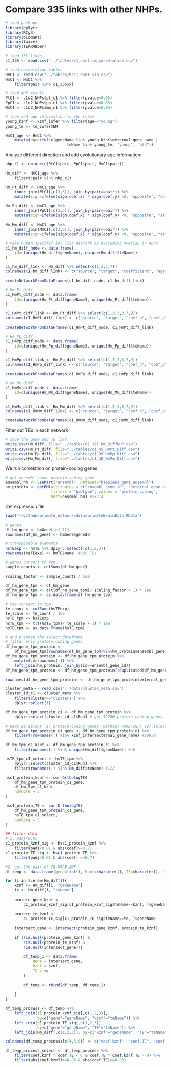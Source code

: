 # Compare 335 links with other NHPs.

```r
# load packages
library(dplyr)
library(RCy3)
library(biomaRt)
library(twice)
library(TEKRABber)
```

```r
# load 335 links
c1_335 <- read.csv("../tables/c1_confirm_correlation.csv")

# load correlation tables
HmC1 <- read.csv("../tables/hsC1_corr_sig.csv")
HmC1 <- HmC1 %>% 
    filter(pair %in% c1_335$x)

# load NHP result
PtC1 <- c1c2_NHPs$pt_c1 %>% filter(pvalue<0.05)
PpC1 <- c1c2_NHPs$pp_c1 %>% filter(pvalue<0.05)
MmC1 <- c1c2_NHPs$mm_c1 %>% filter(pvalue<0.05)

# then add age information to the table
young_kznf <- kznf_infer %>% filter(age=="young")
young_te <- te_infer$NM

HmC1_age <- HmC1 %>%
    mutate(age=ifelse(geneName %in% young_kznf$external_gene_name |
                           teName %in% young_te, "young", "old"))
```

Analyze different direction and add evolutionary age information:

```r
nhp_c1 <- unique(c(PtC1$pair, PpC1$pair, MmC1$pair))

Hm_diff <- HmC1_age %>%
    filter(!pair %in% nhp_c1)

Hm_Pt_diff <- HmC1_age %>%
    inner_join(PtC1[,c(3,6)], join_by(pair==pair)) %>%
    mutate(sign=ifelse(sign(coef.x) * sign(coef.y) <0, "opposite", "same"))

Hm_Pp_diff <- HmC1_age %>%
    inner_join(PpC1[,c(3,6)], join_by(pair==pair)) %>%
    mutate(sign=ifelse(sign(coef.x) * sign(coef.y) <0, "opposite", "same"))

Hm_Mm_diff <- HmC1_age %>%
    inner_join(MmC1[,c(3,6)], join_by(pair==pair)) %>%
    mutate(sign=ifelse(sign(coef.x) * sign(coef.y) <0, "opposite", "same"))
```

```r
# make human specific 197 link network by excluding overlap in NHPs
c1_hm_diff_node <- data.frame(
    id=c(unique(Hm_diff$geneName), unique(Hm_diff$teName))
)

c1_hm_diff_link <- Hm_diff %>% select(c(1,2,3,7))
colnames(c1_hm_diff_link) <- c("source", "target", "coefficient", "age")

createNetworkFromDataFrames(c1_hm_diff_node, c1_hm_diff_link)

# Hm_Pt_diff
c1_HmPt_diff_node <- data.frame(
    id=c(unique(Hm_Pt_diff$geneName), unique(Hm_Pt_diff$teName))
)

c1_HmPt_diff_link <- Hm_Pt_diff %>% select(c(1,2,3,8,7,9))
colnames(c1_HmPt_diff_link) <- c("source", "target", "coef_h", "coef_p", "age", "sign")

createNetworkFromDataFrames(c1_HmPt_diff_node, c1_HmPt_diff_link)

# Hm_Pp_diff
c1_HmPp_diff_node <- data.frame(
    id=c(unique(Hm_Pp_diff$geneName), unique(Hm_Pp_diff$teName))
)

c1_HmPp_diff_link <- Hm_Pp_diff %>% select(c(1,2,3,8,7,9))
colnames(c1_HmPp_diff_link) <- c("source", "target", "coef_h", "coef_p", "age", "sign")

createNetworkFromDataFrames(c1_HmPp_diff_node, c1_HmPp_diff_link)

# Hm_Mm_diff
c1_HmMm_diff_node <- data.frame(
    id=c(unique(Hm_Mm_diff$geneName), unique(Hm_Mm_diff$teName))
)

c1_HmMm_diff_link <- Hm_Mm_diff %>% select(c(1,2,3,8,7,9))
colnames(c1_HmMm_diff_link) <- c("source", "target", "coef_h", "coef_p", "age", "sign")

createNetworkFromDataFrames(c1_HmMm_diff_node, c1_HmMm_diff_link)
```

Filter out TEs in each network

```r
# save the gene and TE list
write.csv(Hm_diff, file="../tables/c1_197_Hm_DiffNHP.csv")
write.csv(Hm_Pt_diff, file="../tables/c1_45_HmPt_Diff.csv")
write.csv(Hm_Pp_diff, file="../tables/c1_99_HmPp_Diff.csv")
write.csv(Hm_Mm_diff, file="../tables/c1_30_HmMm_Diff.csv")
```

We run correlation on protein-coding genes

```r
# get ensembl human protein coding gene
ensembl_hm <- useMart("ensembl", dataset="hsapiens_gene_ensembl")
hm_protein <- getBM(attributes = c("ensembl_gene_id", "external_gene_name"),
                    filters = "biotype", values = "protein_coding",
                    mart=ensembl_hm) #23214
```

Get expression file

```r
load("~/github/primate_network/data/primateBrainData.RData")

# genes
df_hm_gene <- hmGene[,c(-1)]
rownames(df_hm_gene) <- hmGene$geneID

# transposable elements
hsTEexp <- hmTE %>% dplyr::select(-c(1,2,3))
rownames(hsTEexp) <- hmTE$name  #908 TEs

# genes convert to tpm
sample_counts <- colSums(df_hm_gene)

scaling_factor <- sample_counts / 1e6

df_hm_gene_tpm <- df_hm_gene
df_hm_gene_tpm <- t(t(df_hm_gene_tpm)/ scaling_factor + 1) * 1e6
df_hm_gene_tpm <- as.data.frame(df_hm_gene_tpm)

# tes convert to tpm
te_count <- colSums(hsTEexp)
te_scale <- te_count / 1e6
hsTE_tpm <- hsTEexp
hsTE_tpm <- t(t(hsTE_tpm)/ te_scale + 1) * 1e6
hsTE_tpm <- as.data.frame(hsTE_tpm)

# and prepare the select dataframe
# filter only protein-coding genes
df_hm_gene_tpm_protein <- 
    df_hm_gene_tpm[rownames(df_hm_gene_tpm)%in%hm_protein$ensembl_gene_id,]
df_hm_gene_tpm_protein <- df_hm_gene_tpm_protein %>%
    mutate(id=rownames(.)) %>%
    left_join(hm_protein, join_by(id==ensembl_gene_id))
df_hm_gene_tpm_protein <- df_hm_gene_tpm_protein[!duplicated(df_hm_gene_tpm_protein$external_gene_name),]

rownames(df_hm_gene_tpm_protein) <- df_hm_gene_tpm_protein$external_gene_name

cluster_meta <- read.csv("../data/cluster_meta.csv")
cluster_id_c1 <- cluster_meta %>% 
    filter(cluster=="cluster1") %>%
    dplyr::select(1)

df_hm_gene_tpm_protein_c1 <- df_hm_gene_tpm_protein %>%
    dplyr::select(cluster_id_c1$Run) # get 19266 protein coding genes, and 40 sample

# next we select (1) protein-coding genes (without KRAB-ZNF) (2) select KRAB-ZNF
df_hm_gene_tpm_protein_c1_gene <- df_hm_gene_tpm_protein_c1 %>%
    filter(!rownames(.) %in% kznf_infer$external_gene_name) #18930

df_hm_tpm_c1_kznf <- df_hm_gene_tpm_protein_c1 %>%
    filter(rownames(.) %in% unique(Hm_diff$geneName)) #46

hsTE_tpm_c1_select <- hsTE_tpm %>% 
    dplyr::select(cluster_id_c1$Run) %>% 
    filter(rownames(.) %in% Hm_diff$teName) #122

hsc1_protein_kznf <- corrOrthologTE(
    df_hm_gene_tpm_protein_c1_gene,
    df_hm_tpm_c1_kznf,
    numCore = 5 
)

hsc1_protein_TE <- corrOrthologTE(
    df_hm_gene_tpm_protein_c1_gene,
    hsTE_tpm_c1_select,
    numCore = 5
)

## filter data
# 1. padj<0.05
c1_protein_kznf_sig <- hsc1_protein_kznf %>% 
    filter(padj<0.01 & abs(coef)>=0.7)
c1_protein_TE_sig <- hsc1_protein_TE %>% 
    filter(padj<0.01 & abs(coef) >=0.7)

#2. get the pair of TE:KRAB-ZNF
df_temp <- data.frame(gene=list(), kznf=character(), TE=character(), stringsAsFactors = F)

for (i in 1:nrow(Hm_diff)){
    kznf <- Hm_diff[i, "geneName"]
    te <- Hm_diff[i, "teName"]
    
    protein_gene_kznf <- 
        c1_protein_kznf_sig[c1_protein_kznf_sig$teName==kznf, ]$geneName
    
    protein_te_kznf <- 
        c1_protein_TE_sig[c1_protein_TE_sig$teName==te, ]$geneName
    
    intersect_gene <- intersect(protein_gene_kznf, protein_te_kznf)
    
    if (!is.null(protein_gene_kznf) & 
        !is.null(protein_te_kznf) & 
        !is.null(intersect_gene)){
    
        df_temp_1 <- data.frame(
            gene = intersect_gene,
            kznf = kznf,
            TE = te
        )
    
        df_temp <- rbind(df_temp, df_temp_1)
    
    }
}

df_temp_process <- df_temp %>%
    left_join(c1_protein_kznf_sig[,c(1,2,3)], 
              by=c("gene"="geneName", "kznf"="teName")) %>%
    left_join(c1_protein_TE_sig[,c(1,2,3)], 
              by=c("gene"="geneName", "TE"="teName")) %>%
    left_join(Hm_diff[,c(1,2,3)], by=c("kznf"="geneName", "TE"="teName"))

colnames(df_temp_process)[c(4,5,6)] <- c("coef.kznf", "coef.TE", "coef.kznf.TE") 

df_temp_process_select <- df_temp_process %>% 
    filter(coef.kznf * coef.TE < 0 & coef.TE * coef.kznf.TE > 0) %>%
    filter(abs(coef.kznf)>=0.85 & abs(coef.TE)>=0.85)
```

```r

```
